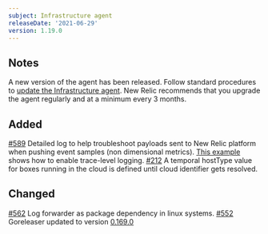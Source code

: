 ```yaml
---
subject: Infrastructure agent
releaseDate: '2021-06-29'
version: 1.19.0
---
```


## Notes
A new version of the agent has been released. Follow standard procedures to [update the Infrastructure agent](/docs/infrastructure/install-configure-manage-infrastructure/update-or-uninstall/update-infrastructure-agent).
New Relic recommends that you upgrade the agent regularly and at a minimum every 3 months.

## Added
[#589](https://github.com/newrelic/infrastructure-agent/pull/589) Detailed log to help troubleshoot payloads sent to New Relic platform when pushing event samples (non dimensional metrics). [This example](https://github.com/newrelic/infrastructure-agent/blob/e494cf2eb457bda5eb1d8d8cb44ee2471b72935d/assets/examples/infrastructure/newrelic-infra-template.yml.example#L716) shows how to enable trace-level logging.
[#212](https://github.com/newrelic/infrastructure-agent/pull/212) A temporal hostType value for boxes running in the cloud is defined  until cloud identifier gets resolved.

## Changed
[#562](https://github.com/newrelic/infrastructure-agent/pull/562) Log forwarder as package dependency in linux systems.
[#552](https://github.com/newrelic/infrastructure-agent/pull/552) Goreleaser updated to version [0.169.0](https://github.com/goreleaser/goreleaser/releases/tag/v0.169.0)

